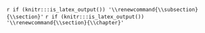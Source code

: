 \appendix
`r if (knitr:::is_latex_output()) '\\renewcommand{\\subsection}{\\section}'`
`r if (knitr:::is_latex_output()) '\\renewcommand{\\section}{\\chapter}'`